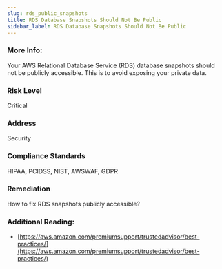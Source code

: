 ```yaml
---
slug: rds_public_snapshots
title: RDS Database Snapshots Should Not Be Public
sidebar_label: RDS Database Snapshots Should Not Be Public
---
```


### More Info:

Your AWS Relational Database Service (RDS) database snapshots should not be publicly accessible. This is to avoid exposing your private data.

### Risk Level

Critical

### Address

Security

### Compliance Standards

HIPAA, PCIDSS, NIST, AWSWAF, GDPR

### Remediation

How to fix RDS snapshots publicly accessible?

### Additional Reading:

- [https://aws.amazon.com/premiumsupport/trustedadvisor/best-practices/](https://aws.amazon.com/premiumsupport/trustedadvisor/best-practices/) 

